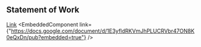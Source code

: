 
## Statement of Work

[Link](https://docs.google.com/document/d/1E3yfldRKVmJhPLUCRVbr47ON8K0eQxDn/edit?usp=sharing&ouid=105494760516855677949&rtpof=true&sd=true)
<EmbeddedComponent link={"https://docs.google.com/document/d/1E3yfldRKVmJhPLUCRVbr47ON8K0eQxDn/pub?embedded=true"} />